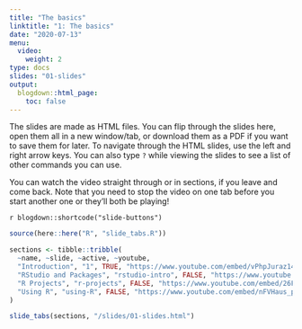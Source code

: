 ```yaml
---
title: "The basics"
linktitle: "1: The basics"
date: "2020-07-13"
menu:
  video:
    weight: 2
type: docs
slides: "01-slides"
output:
  blogdown::html_page:
    toc: false
---
```


The slides are made as  HTML files. You can flip through the slides here, open them all in a new window/tab, or download them as a PDF if you want to save them for later. To navigate through the HTML slides, use the left and right arrow keys. You can also type `?` while viewing the slides to see a list of other commands you can use.

You can watch the video straight through or in sections, if you leave and come back. Note that you need to stop the video on one tab before you start another one or they'll both be playing!

`r blogdown::shortcode("slide-buttons")`

```r
source(here::here("R", "slide_tabs.R"))

sections <- tibble::tribble(
  ~name, ~slide, ~active, ~youtube,
  "Introduction", "1", TRUE, "https://www.youtube.com/embed/vPhpJuraz14?enablejsapi=1&modestbranding=1&rel=0&start=1",
  "RStudio and Packages", "rstudio-intro", FALSE, "https://www.youtube.com/embed/f2BZNowCXws?enablejsapi=1&modestbranding=1&rel=0&start=1",
  "R Projects", "r-projects", FALSE, "https://www.youtube.com/embed/26FIEX6muAo??enablejsapi=1&modestbranding=1&rel=0&start=1",
  "Using R", "using-R", FALSE, "https://www.youtube.com/embed/nFVHaus_pjI?enablejsapi=1&modestbranding=1&rel=0&start=1"
)

slide_tabs(sections, "/slides/01-slides.html")
```


